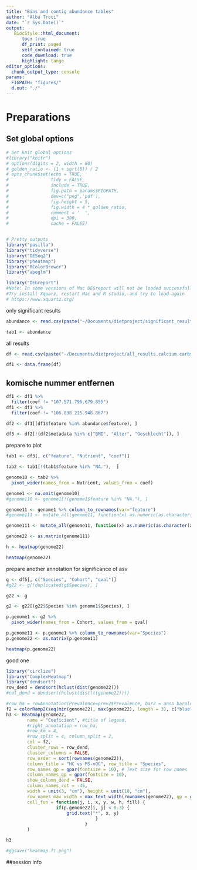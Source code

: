 ```yaml
---
title: "Bins and contig abundance tables"
author: "Alba Troci"
date: "`r Sys.Date()`"  
output:
   BiocStyle::html_document:
      toc: true
      df_print: paged
      self_contained: true
      code_download: true 
      highlight: tango
editor_options:
  chunk_output_type: console
params:
  FIGPATH: "figures/"
  d.out: "./"
---
```

# Preparations
## Set global options

```r
# Set knit global options
#library("knitr")
# options(digits = 2, width = 80)
# golden_ratio <- (1 + sqrt(5)) / 2
# opts_chunk$set(echo = TRUE,
#                tidy = FALSE,
#                include = TRUE,
#                fig.path = params$FIGPATH,
#                dev=c("png",'pdf'),
#                fig.height = 5,
#                fig.width = 4 * golden_ratio,
#                comment = '  ',
#                dpi = 300,
#                cache = FALSE)


# Pretty outputs
library("pasilla")
library("tidyverse")
library("DESeq2")
library("pheatmap")
library("RColorBrewer")
library("apeglm")

library("DEGreport")
#Note: In some versions of Mac DEGreport will not be loaded successfully,
#Try install Xquarz, restart Mac and R studio, and try to load again
# https://www.xquartz.org/
```

only significant results

```r
abundance <- read.csv(paste("~/Documents/dietproject/significant_results_Calcium.Carbohydrate.tsv"),sep = '\t', header=TRUE)

tab1 <- abundance


```



all results


```r
df <- read.csv(paste("~/Documents/dietproject/all_results.calcium.carbs.tsv"),sep = '\t', header=TRUE)

df1 <- data.frame(df)

```

## komische nummer entfernen 
```r
df1 <- df1 %>%
  filter(coef != "107.571.796.679.855")
df1 <- df1 %>%
  filter(coef != "106.838.215.948.867")

```

```r
df2 <- df1[(df1$feature %in% abundance$feature), ]
```

```r
df3 <- df2[!(df2$metadata %in% c("BMI", "Alter", "Geschlecht")), ]
```


prepare to plot



```r
tab1 <- df3[, c("feature", "Nutrient", "coef")]
```

```r
tab2 <- tab1[!(tab1$feature %in% "NA."),  ]
```


```r
genome10 <- tab2 %>%
  pivot_wider(names_from = Nutrient, values_from = coef)

genome1 <- na.omit(genome10)
#genome110 <- genome1[!(genome1$feature %in% "NA."), ]

```


```r
genome11 <- genome1 %>% column_to_rownames(var="feature")
#genome111 <- mutate_all(genome11, function(x) as.numeric(as.character(x)))


```

```r
genome111 <- mutate_all(genome11, function(x) as.numeric(as.character(x)))
```


```r
genome22 <- as.matrix(genome111)

```

```r
h <- heatmap(genome22)
```


```r
heatmap(genome22)
```

prepare another annotation for significance of asv


```r
g <- df5[, c("Species", "Cohort", "qval")]
#g22 <- g[!duplicated(g$Species), ]

g22 <- g
```

```r
g2 <- g22[(g22$Species %in% genome1$Species), ]

```

```r
p.genome1 <- g2 %>%
  pivot_wider(names_from = Cohort, values_from = qval)

```


```r
p.genome11 <- p.genome1 %>% column_to_rownames(var="Species")
p.genome22 <- as.matrix(p.genome11)

```

```r
heatmap(p.genome22)
```

good one
```r
library("circlize")
library("ComplexHeatmap")
library("dendsort")
row_dend = dendsort(hclust(dist(genome22)))
#col_dend = dendsort(hclust(dist(t(genome22))))

#row_ha = rowAnnotation(Prevalence=prev2$Prevalence, bar2 = anno_barplot(prev2$Prevalence), annotation_name_rot = 0, show_annotation_name = FALSE)
f2 = colorRamp2(seq(min(genome22), max(genome22), length = 3), c("blue", "#EEEEEE", "red"), space = "RGB")
h3 <- Heatmap(genome22, 
        name = "Coeficient", #title of legend,
        #right_annotation = row_ha,
        #row_km = 4,
        #row_split = 4, column_split = 2,
        col = f2,
        cluster_rows = row_dend, 
        cluster_columns = FALSE,
        row_order = sort(rownames(genome22)),
        column_title = "HC vs MS-nOC", row_title = "Species",
        row_names_gp = gpar(fontsize = 10), # Text size for row names
        column_names_gp = gpar(fontsize = 10),
        show_column_dend = FALSE,
        column_names_rot = -45,
        width = unit(3, "cm"), height = unit(10, "cm"),
        row_names_max_width = max_text_width(rownames(genome22), gp = gpar(fontsize = 10)),
        cell_fun = function(j, i, x, y, w, h, fill) {
	               if(p.genome22[i, j] < 0.3) {
		               grid.text("*", x, y)
	                              }
                              }
        )

h3

#ggsave("heatmap.f1.png")
```






##session info